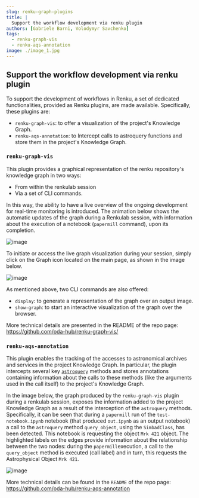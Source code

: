 ```yaml
---
slug: renku-graph-plugins
title: |
  Support the workflow development via renku plugin
authors: [Gabriele Barni, Volodymyr Savchenko]
tags:
  - renku-graph-vis
  - renku-aqs-annotation
image: ./image_1.jpg
---
```


## Support the workflow development via renku plugin

To support the development of workflows in Renku, a set of dedicated functionalities, provided as Renku plugins, are made available. Specifically, these plugins are:

* `renku-graph-vis`: to offer a visualization of the project's Knowledge Graph.
* `renku-aqs-annotation`: to Intercept calls to astroquery functions and store them in the project's Knowledge Graph.

### `renku-graph-vis`

This plugin provides a graphical representation of the renku repository's knowledge graph in two ways:

* From within the renkulab session
* Via a set of CLI commands. 
 
In this way, the ability to have a live overview of the ongoing development for real-time monitoring is introduced.
The animation below shows the automatic updates of the graph during a Renkulab session, with information about the execution of a notebook (`papermill` command), upon its completion.

![image](image_1.png)

To initiate or access the live graph visualization during your session, simply click on the Graph icon located on the main page, as shown in the image below.

![image](image_2.png)

As mentioned above, two CLI commands are also offered:

* `display`: to generate a representation of the graph over an output image.
* `show-graph`: to start an interactive visualization of the graph over the browser.

More technical details are presented in the README of the repo page: https://github.com/oda-hub/renku-graph-vis/

### `renku-aqs-annotation`

This plugin enables the tracking of the accesses to astronomical archives and services in the project Knowledge Graph.
In particular, the plugin intercepts several key [`astroquery`](https://astroquery.readthedocs.io/en/latest/index.html) methods and stores annotations containing information about the calls to these methods (like the arguments used in the call itself) to the project's Knowledge Graph.

In the image below, the graph produced by the `renku-graph-vis` plugin during a renkulab session, exposes the information added to the project Knowledge Graph as a result of the interception of the `astroquery` methods. Specifically, it can be seen that during a `papermill` run of the `test-notebook.ipynb` notebook (that produced `out.ipynb` as an output notebook) a call to the `astroquery` method `query_object`, using the `SimbadClass`, has been detected. This notebook is requesting the object `Mrk 421` object. The highlighted labels on the edges provide information about the relationship between the two nodes: during the `papermill`execution, a call to the `query_object` method is executed (call label) and in turn, this requests the Astrophysical Object `Mrk 421`.

![image](image_3.png)

More technical details can be found in the `README` of the repo page: https://github.com/oda-hub/renku-aqs-annotation
